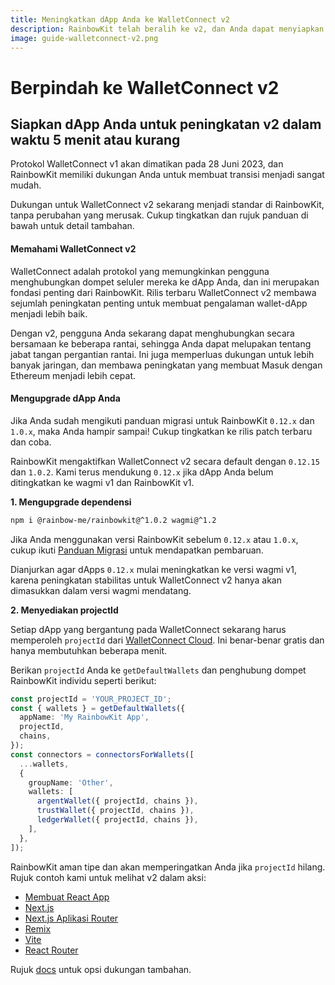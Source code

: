 ```yaml
---
title: Meningkatkan dApp Anda ke WalletConnect v2
description: RainbowKit telah beralih ke v2, dan Anda dapat menyiapkan dApp Anda dalam waktu 5 menit atau kurang
image: guide-walletconnect-v2.png
---
```


# Berpindah ke WalletConnect v2

## Siapkan dApp Anda untuk peningkatan v2 dalam waktu 5 menit atau kurang

Protokol WalletConnect v1 akan dimatikan pada 28 Juni 2023, dan RainbowKit memiliki dukungan Anda untuk membuat transisi menjadi sangat mudah.

Dukungan untuk WalletConnect v2 sekarang menjadi standar di RainbowKit, tanpa perubahan yang merusak. Cukup tingkatkan dan rujuk panduan di bawah untuk detail tambahan.

#### Memahami WalletConnect v2

WalletConnect adalah protokol yang memungkinkan pengguna menghubungkan dompet seluler mereka ke dApp Anda, dan ini merupakan fondasi penting dari RainbowKit. Rilis terbaru WalletConnect v2 membawa sejumlah peningkatan penting untuk membuat pengalaman wallet-dApp menjadi lebih baik.

Dengan v2, pengguna Anda sekarang dapat menghubungkan secara bersamaan ke beberapa rantai, sehingga Anda dapat melupakan tentang jabat tangan pergantian rantai. Ini juga memperluas dukungan untuk lebih banyak jaringan, dan membawa peningkatan yang membuat Masuk dengan Ethereum menjadi lebih cepat.

#### Mengupgrade dApp Anda

Jika Anda sudah mengikuti panduan migrasi untuk RainbowKit `0.12.x` dan `1.0.x`, maka Anda hampir sampai! Cukup tingkatkan ke rilis patch terbaru dan coba.

RainbowKit mengaktifkan WalletConnect v2 secara default dengan `0.12.15` dan `1.0.2`. Kami terus mendukung `0.12.x` jika dApp Anda belum ditingkatkan ke wagmi v1 dan RainbowKit v1.

**1. Mengupgrade dependensi**

```bash
npm i @rainbow-me/rainbowkit@^1.0.2 wagmi@^1.2
```

Jika Anda menggunakan versi RainbowKit sebelum `0.12.x` atau `1.0.x`, cukup ikuti [Panduan Migrasi](/docs/migration-guide) untuk mendapatkan pembaruan.

Dianjurkan agar dApps `0.12.x` mulai meningkatkan ke versi wagmi v1, karena peningkatan stabilitas untuk WalletConnect v2 hanya akan dimasukkan dalam versi wagmi mendatang.

**2. Menyediakan projectId**

Setiap dApp yang bergantung pada WalletConnect sekarang harus memperoleh `projectId` dari [WalletConnect Cloud](https://cloud.walletconnect.com/). Ini benar-benar gratis dan hanya membutuhkan beberapa menit.

Berikan `projectId` Anda ke `getDefaultWallets` dan penghubung dompet RainbowKit individu seperti berikut:

```ts
const projectId = 'YOUR_PROJECT_ID';
const { wallets } = getDefaultWallets({
  appName: 'My RainbowKit App',
  projectId,
  chains,
});
const connectors = connectorsForWallets([
  ...wallets,
  {
    groupName: 'Other',
    wallets: [
      argentWallet({ projectId, chains }),
      trustWallet({ projectId, chains }),
      ledgerWallet({ projectId, chains }),
    ],
  },
]);
```

RainbowKit aman tipe dan akan memperingatkan Anda jika `projectId` hilang. Rujuk contoh kami untuk melihat v2 dalam aksi:

- [Membuat React App](https://codesandbox.io/p/sandbox/github/rainbow-me/rainbowkit/tree/main/examples/with-create-react-app)
- [Next.js](https://codesandbox.io/p/sandbox/github/rainbow-me/rainbowkit/tree/main/examples/with-next)
- [Next.js Aplikasi Router](https://codesandbox.io/p/sandbox/github/rainbow-me/rainbowkit/tree/main/examples/with-next-app)
- [Remix](https://codesandbox.io/p/sandbox/github/rainbow-me/rainbowkit/tree/main/examples/with-remix)
- [Vite](https://codesandbox.io/p/sandbox/github/rainbow-me/rainbowkit/tree/main/examples/with-vite)
- [React Router](https://codesandbox.io/p/sandbox/github/rainbow-me/rainbowkit/tree/main/examples/with-react-router)

Rujuk [docs](https://www.rainbowkit.com/docs/custom-wallet-list#walletconnect) untuk opsi dukungan tambahan.

